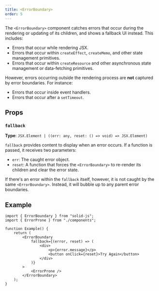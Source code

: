 ```yaml
---
title: <ErrorBoundary>
order: 5
---
```


The `<ErrorBoundary>` component catches errors that occur during the rendering or updating of its children, and shows a fallback UI instead.
This includes:

- Errors that occur while rendering JSX.
- Errors that occur within `createEffect`, `createMemo`, and other state management primitives.
- Errors that occur within `createResource` and other asynchronous state management or data-fetching primitives.

However, errors occurring outside the rendering process are **not** captured by error boundaries.
For instance:

- Errors that occur inside event handlers.
- Errors that occur after a `setTimeout`.

## Props

### `fallback`

**Type**: `JSX.Element | ((err: any, reset: () => void) => JSX.Element)`

`fallback` provides content to display when an error occurs.
If a function is passed, it receives two parameters:

- `err`: The caught error object.
- `reset`: A function that forces the `<ErrorBoundary>` to re-render its children and clear the error state.

If there's an error within the `fallback` itself, however, it is not caught by the same `<ErrorBoundary>`. 
Instead, it will bubble up to any parent error boundaries.

## Example

```tsx
import { ErrorBoundary } from "solid-js";
import { ErrorProne } from "./components";

function Example() {
	return (
		<ErrorBoundary
			fallback={(error, reset) => (
				<div>
					<p>{error.message}</p>
					<button onClick={reset}>Try Again</button>
				</div>
			)}
		>
			<ErrorProne />
		</ErrorBoundary>
	);
}
```
